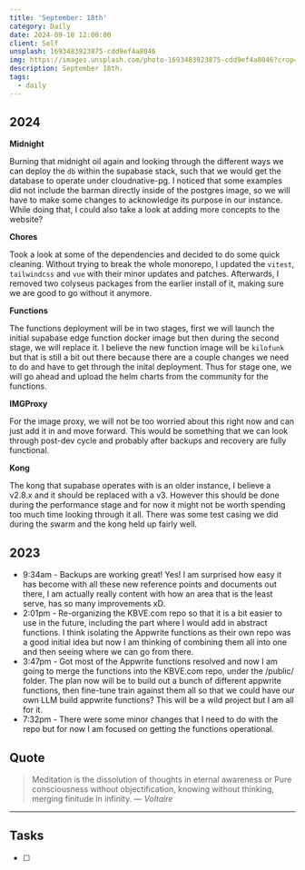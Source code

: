 ```yaml
---
title: 'September: 18th'
category: Daily
date: 2024-09-18 12:00:00
client: Self
unsplash: 1693483923875-cdd9ef4a8046
img: https://images.unsplash.com/photo-1693483923875-cdd9ef4a8046?crop=entropy&cs=srgb&fm=jpg&ixid=MnwzNjM5Nzd8MHwxfHJhbmRvbXx8fHx8fHx8fDE2ODE3NDg2ODY&ixlib=rb-4.0.3&q=85
description: September 18th. 
tags:
  - daily
---
```



## 2024

**Midnight**

Burning that midnight oil again and looking through the different ways we can deploy the `db` within the supabase stack, such that we would get the database to operate under cloudnative-pg.
I noticed that some examples did not include the barman directly inside of the postgres image, so we will have to make some changes to acknowledge its purpose in our instance.
While doing that, I could also take a look at adding more concepts to the website?

**Chores**

Took a look at some of the dependencies and decided to do some quick cleaning.
Without trying to break the whole monorepo, I updated the `vitest`, `tailwindcss` and `vue` with their minor updates and patches.
Afterwards, I removed two colyseus packages from the earlier install of it, making sure we are good to go without it anymore.

**Functions**

The functions deployment will be in two stages, first we will launch the initial supabase edge function docker image but then during the second stage, we will replace it.
I believe the new function image will be `kilofunk` but that is still a bit out there because there are a couple changes we need to do and have to get through the inital deployment.
Thus for stage one, we will go ahead and upload the helm charts from the community for the functions.

**IMGProxy**

For the image proxy, we will not be too worried about this right now and can just add it in and move forward.
This would be something that we can look through post-dev cycle and probably after backups and recovery are fully functional.

**Kong**

The kong that supabase operates with is an older instance, I believe a v2.8.x and it should be replaced with a v3.
However this should be done during the performance stage and for now it might not be worth spending too much time looking through it all.
There was some test casing we did during the swarm and the kong held up fairly well.


<Adsense />

## 2023
- 9:34am - Backups are working great! Yes! I am surprised how easy it has become with all these new reference points and documents out there, I am actually really content with how an area that is the least serve, has so many improvements xD.
- 2:01pm - Re-organizing the KBVE.com repo so that it is a bit easier to use in the future, including the part where I would add in abstract functions. I think isolating the Appwrite functions as their own repo was a good initial idea but now I am thinking of combining them all into one and then seeing where we can go from there.
- 3:47pm - Got most of the Appwrite functions resolved and now I am going to merge the functions into the KBVE.com repo, under the /public/ folder. The plan now will be to build out a bunch of different appwrite functions, then fine-tune train against them all so that we could have our own LLM build appwrite functions? This will be a wild project but I am all for it.
- 7:32pm - There were some minor changes that I need to do with the repo but for now I am focused on getting the functions operational.

## Quote

> Meditation is the dissolution of thoughts in eternal awareness or Pure consciousness without objectification, knowing without thinking, merging finitude in infinity.
> — <cite>Voltaire</cite>

---

## Tasks

- [ ]